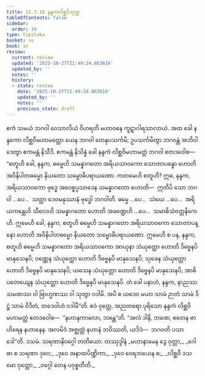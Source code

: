 ```yaml
---
title: 11.3.10 နန္ဒကလိစ္ဆဝိသုတ္တ
tableOfContents: false
sidebar:
  order: 10
type: tipitaka
basket: su
book: sn
review:
  current: review
  updated: '2025-10-27T21:49:24.863616'
  updated_by: ''
  notes: ''
  history:
  - state: review
    date: '2025-10-27T21:49:24.863616'
    updated_by: ''
    notes: ''
    previous_state: draft
---
```



<ReviewStatus review={frontmatter.review} showDetails={true} />

<HypothesisAnnotation frontmatter={frontmatter} />

<DynamicBreadcrumb />

<Division number="1026" book="sn" e="ch" v="18" p="432">

<Paragraph number="1988" book="sn">
ဧကံ သမယံ ဘဂဝါ ဝေသာလိယံ ဝိဟရတိ မဟာဝနေ ကူဋာဂါရသာလာယံ. အထ ခေါ နန္ဒကော လိစ္ဆဝိမဟာမတ္တော ယေန ဘဂဝါ တေနုပသင်္ကမိ; ဥပသင်္ကမိတွာ ဘဂဝန္တံ အဘိဝါဒေတွာ ဧကမန္တံ နိသီဒိ. ဧကမန္တံ နိသိန္နံ ခေါ နန္ဒကံ လိစ္ဆဝိမဟာမတ္တံ ဘဂဝါ ဧတဒဝေါစ—
</Paragraph>

<Paragraph number="1989" book="sn">
“စတူဟိ ခေါ, နန္ဒက, ဓမ္မေဟိ သမန္နာဂတော အရိယသာဝကော သောတာပန္နော ဟောတိ အဝိနိပါတဓမ္မော နိယတော သမ္ဗောဓိပရာယဏော. ကတမေဟိ စတူဟိ? ဣဓ, နန္ဒက, အရိယသာဝကော ဗုဒ္ဓေ အဝေစ္စပ္ပသာဒေန သမန္နာဂတော ဟောတိ—  ဣတိပိ သော ဘဂဝါ …ပေ…  သတ္ထာ ဒေဝမနုဿာနံ ဗုဒ္ဓေါ ဘဂဝါတိ. ဓမ္မေ …ပေ…  သံဃေ …ပေ…  အရိယကန္တေဟိ သီလေဟိ သမန္နာဂတော ဟောတိ အခဏ္ဍေဟိ …ပေ…  သမာဓိသံဝတ္တနိကေဟိ. ဣမေဟိ ခေါ, နန္ဒက, စတူဟိ ဓမ္မေဟိ သမန္နာဂတော အရိယသာဝကော သောတာပန္နော ဟောတိ အဝိနိပါတဓမ္မော နိယတော သမ္ဗောဓိပရာယဏော.
</Paragraph>

<Paragraph number="1990" book="sn">
ဣမေဟိ စ ပန, နန္ဒက, စတူဟိ ဓမ္မေဟိ သမန္နာဂတော အရိယသာဝကော အာယုနာ သံယုတ္တော ဟောတိ ဒိဗ္ဗေနပိ မာနုသေနပိ; ဝဏ္ဏေန သံယုတ္တော ဟောတိ ဒိဗ္ဗေနပိ မာနုသေနပိ; သုခေန သံယုတ္တော ဟောတိ ဒိဗ္ဗေနပိ မာနုသေနပိ; ယသေန သံယုတ္တော ဟောတိ ဒိဗ္ဗေနပိ မာနုသေနပိ; အာဓိပတေယျေန သံယုတ္တော ဟောတိ ဒိဗ္ဗေနပိ မာနုသေနပိ. တံ ခေါ ပနာဟံ, နန္ဒက, နာညဿ သမဏဿ ဝါ ဗြာဟ္မဏဿ ဝါ သုတွာ ဝဒါမိ. အပိ စ ယဒေဝ မယာ သာမံ ဉာတံ သာမံ ဒိဋ္ဌံ သာမံ ဝိဒိတံ, တဒေဝါဟံ ဝဒါမီ”တိ.
</Paragraph>

<Paragraph number="1991" book="sn">
ဧဝံ ဝုတ္တေ, အညတရော ပုရိသော နန္ဒကံ လိစ္ဆဝိမဟာမတ္တံ ဧတဒဝေါစ—  “နဟာနကာလော, ဘန္တေ”တိ. “အလံ ဒါနိ, ဘဏေ, ဧတေန ဗာဟိရေန နဟာနေန. အလမိဒံ အဇ္ဈတ္တံ နဟာနံ ဘဝိဿတိ, ယဒိဒံ—  ဘဂဝတိ ပသာဒေါ”တိ.

</Paragraph>
</Division>

<Paragraph number="1992" type="center" book="sn">
ဒသမံ.



</Paragraph>

<Paragraph number="1993" type="center" book="sn">
သရဏာနိဝဂ္ဂေါ တတိယော.



</Paragraph>

<Paragraph number="1994" type="center" book="sn">
တဿုဒ္ဒါနံ


</Paragraph>

<Paragraph number="1995" type="verses" book="sn">
_မဟာနာမေန ဒွေ ဝုတ္တာ,_  
_ဂေါဓာ စ သရဏာ ဒုဝေ;_  
_ဒုဝေ အနာထပိဏ္ဍိကာ,_  
_ဒုဝေ ဝေရဘယေန စ;_  
_လိစ္ဆဝီ ဒသမော ဝုတ္တော,_  
_ဝဂ္ဂေါ တေန ပဝုစ္စတီတိ._
</Paragraph>